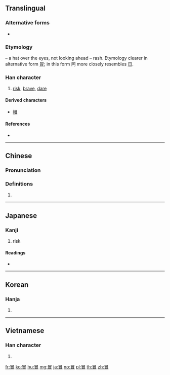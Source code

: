 ==Translingual==

===Alternative forms===
* {{l|mul|冐}}

===Etymology===
{{Han compound|冃|t1=hat|目|t2=eyes|ls=ic}} – a hat over the eyes, not looking ahead – rash. Etymology clearer in alternative form [[冐]]; in this form 冃 more closely resembles [[日]].

===Han character===
{{Han char|rn=13|rad=冂|as=07|sn=9|four=6060.0|canj=ABU|ids=⿱日目 <small>(J)</small>,⿱冃目 <small>(GTKV)</small>}}

# [[risk]], [[brave]], [[dare]]

====Derived characters====
* [[帽]]

====References====
* {{Han ref|kx=0129.210|dkj=01538|hdz=21499.120|uh=5192|ud=20882|bh=AB5F|bd=43871}}

----

==Chinese==
{{zh-forms}}

===Pronunciation===
{{zh-pron
|m=mào
|ma=y
|c=mak6,mou6
|h=pfs=mo
|md=
|mn=mō͘
|w=
|mc=y
|oc=y
|cat=
}}

===Definitions===
{{zh-hanzi}}

# {{rfdef|lang=zh}}

----

==Japanese==

===Kanji===
{{ja-kanji|grade=c|rs=冂07}}

# risk

====Readings====
* {{ja-readings|goon=[[もう]] (mō), [[もく]] (moku)|kanon=[[ぼう]] (bō), [[ぼく]] (boku)|kun=[[おかす]] (okasu), [[おおう]] (oou)}}

----

==Korean==

===Hanja===
{{ko-hanja|hangeul=[[모]], [[목]]|rv=mo, mok|mr=mo, mok}}

# {{defn|lang=ko|sort=冂07}}

----

==Vietnamese==

===Han character===
{{vi-hantu|[[mạo]], [[mào]], [[mẹo]]|rs=冂07}}

# {{defn|lang=vi}}

[[fr:冒]]
[[ko:冒]]
[[hu:冒]]
[[mg:冒]]
[[ja:冒]]
[[no:冒]]
[[pl:冒]]
[[th:冒]]
[[zh:冒]]